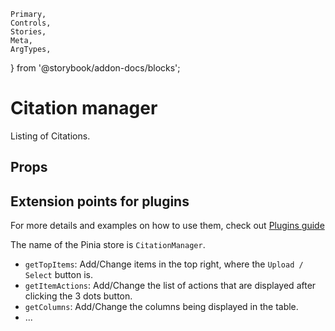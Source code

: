 	Primary,
	Controls,
	Stories,
	Meta,
	ArgTypes,
} from '@storybook/addon-docs/blocks';

<Meta of={CitationManager} />

# Citation manager

Listing of Citations.

## Props

<ArgTypes />

## Extension points for plugins

For more details and examples on how to use them, check out [Plugins guide](..?path=/docs/guide-plugins--docs)

The name of the Pinia store is `CitationManager`.

- `getTopItems`: Add/Change items in the top right, where the `Upload / Select` button is.
- `getItemActions`: Add/Change the list of actions that are displayed after clicking the 3 dots button.
- `getColumns`: Add/Change the columns being displayed in the table.
- ...

<Primary />
<Controls />
<Stories />
